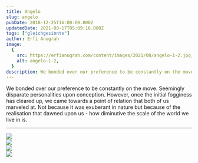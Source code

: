 ```yaml
---
title: Angelo
slug: angelo
pubDate: 2018-12-25T16:00:00.000Z
updatedDate: 2021-08-17T05:09:16.000Z
tags: ["gleichgesinnte"]
author: Erfi Anugrah
image:
  {
    src: https://erfianugrah.com/content/images/2021/08/angelo-1-2.jpg,
    alt: angelo-1-2,
  }
description: We bonded over our preference to be constantly on the move. Seemingly disparate personalities upon conception.
---
```


We bonded over our preference to be constantly on the move. Seemingly disparate personalities upon conception. However, once the initial fogginess has cleared up, we came towards a point of relation that both of us marveled at. Not because it was exuberant in nature but because of the realisation that dawned upon us - how diminutive the scale of the world we live in is.

---

<div class="grid grid-cols-1 sm:grid-cols-2 md:grid-cols-3 lg:grid-cols-4 gap-4">
    <div class="col-span-1">
        <a href ="https://erfianugrah.com/content/images/2021/08/angelo-1-2.jpg"  data-fslightbox="gallery">
            <img src="https://erfianugrah.com/content/images/2021/08/angelo-1-2.jpg" />
        </a>
    </div>
    <div class="col-span-1">
        <a href ="https://erfianugrah.com/content/images/2021/08/Angelo-2.jp"  data-fslightbox="gallery">
            <img src="https://erfianugrah.com/content/images/2021/08/Angelo-2.jpg" />
        </a>
    </div>
    <div class="col-span-1">
        <a href ="https://erfianugrah.com/content/images/2021/08/Angelo-4-1.jpg"  data-fslightbox="gallery">
            <img src="https://erfianugrah.com/content/images/2021/08/Angelo-4-1.jpg" />
        </a>
    </div>
    <div class="col-span-1">
        <a href ="https://erfianugrah.com/content/images/2021/08/Angelo-1.jpg"  data-fslightbox="gallery">
            <img src="https://erfianugrah.com/content/images/2021/08/Angelo-1.jpg" />
        </a>
    </div>
</div>
